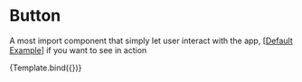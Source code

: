 

<Meta title="Components/Button" />

# Button

A most import component that simply let user interact with the app, [[Default Example](/docs/components-button-example--success)] if you want to see in action



<Story name="Introduction" args={{}}>
    {Template.bind({})}
</Story>